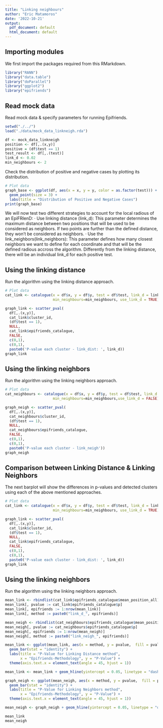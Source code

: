 ```yaml
---
title: "Linking neighbours"
author: "Eric Matamoros"
date: '2022-10-21'
output:
  pdf_document: default
  html_document: default
---
```


## Importing modules

We first import the packages required from this RMarkdown.

```r
library("RANN")
library("data.table")
library("doParallel")
library("ggplot2")
library("epifriends")
```

## Read mock data

Read mock data & specify parameters for running Epifriends.

```r
setwd("./../") 
load("./data/mock_data_linkneigh.rda")
```

```r
df <- mock_data_linkneigh
position <- df[,.(x,y)]
positive = (df$test == 1)
test_result <- df[,.(test)]
link_d <- 0.02
min_neighbours <- 2
```

Check the distribution of positive and negative cases by plotting its distribution.

```r
# Plot data
graph_base <- ggplot(df, aes(x = x, y = y, color = as.factor(test))) +
  geom_point(size = 3) +
  labs(title = "Distribution of Positive and Negative Cases")
print(graph_base)
```

We will now test two different strategies to account for the local radious of an EpiFRIenD:
  · Use linking distance (link_d): This parameter determines the maximum distance between two positions that will be used to be considered as neighbors. If two points are further than the defined distance, they won't be considered as neighbors.
  · Use the link_neighbors(link_neighbors): This parameter defines how many closest neighbors we want to define for each coordinate and that will be the defined radious accross the algorithm. Differently from the linking distance, there will be an individual link_d for each positive test.

## Using the linking distance

Run the algorithm using the linking distance approach.

```r
# Plot data
cat_link <- catalogue(x = df$x, y = df$y, test = df$test, link_d = link_d,
                      min_neighbours=min_neighbours, use_link_d = TRUE)

graph_link <- scatter_pval(
  df[,.(x,y)], 
  cat_link$cluster_id, 
  (df$test == 1), 
  NULL,
  cat_link$epifriends_catalogue,
  FALSE,
  c(0,1),
  c(0,1),
  paste0('P-value each cluster - link_dist: ', link_d))
graph_link
```

## Using the linking neighbors

Run the algorithm using the linking neighbors approach.

```r
# Plot data
cat_neighbours <- catalogue(x = df$x, y = df$y, test = df$test, link_d = link_d,
                      min_neighbours=min_neighbours,use_link_d = FALSE)

graph_neigh <- scatter_pval(
  df[,.(x,y)], 
  cat_neighbours$cluster_id, 
  (df$test == 1), 
  NULL,
  cat_neighbours$epifriends_catalogue,
  FALSE,
  c(0,1),
  c(0,1),
  paste0('P-value each cluster - link_neigh'))
graph_neigh
```

## Comparison between Linking Distance & Linking Neighbors

The next barplot will show the differences in p-values and detected clusters using each of the above mentioned approaches.


```r
# Plot data
cat_link <- catalogue(x = df$x, y = df$y, test = df$test, link_d = link_d,
                      min_neighbours=min_neighbours, use_link_d = TRUE)

graph_link <- scatter_pval(
  df[,.(x,y)], 
  cat_link$cluster_id, 
  (df$test == 1), 
  NULL,
  cat_link$epifriends_catalogue,
  FALSE,
  c(0,1),
  c(0,1),
  paste0('P-value each cluster - link_dist: ', link_d))
graph_link
```

## Using the linking neighbors

Run the algorithm using the linking neighbors approach.

```r
mean_link <- rbindlist(cat_link$epifriends_catalogue$mean_position_all)
mean_link[, pvalue := cat_link$epifriends_catalogue$p]
mean_link[, epifriends := 1:nrow(mean_link)]
mean_link[, method := paste0("link_d_", epifriends)]

mean_neigh <- rbindlist(cat_neighbours$epifriends_catalogue$mean_position_all)
mean_neigh[, pvalue := cat_neighbours$epifriends_catalogue$p]
mean_neigh[, epifriends := 1:nrow(mean_neigh)]
mean_neigh[, method := paste0("link_neigh_", epifriends)]

mean_link <- ggplot(mean_link, aes(x = method, y = pvalue,  fill = pvalue)) +
  geom_bar(stat = "identity") +
  labs(title = "P-Value for Linking Distance method", 
       x = "Epifriends-Methodology", y = "P-Value") +
  theme(axis.text.x = element_text(angle = 45, hjust = 1))

mean_link <- mean_link + geom_hline(yintercept = 0.05, linetype = "dashed")

graph_neigh <- ggplot(mean_neigh, aes(x = method, y = pvalue,  fill = pvalue)) +
  geom_bar(stat = "identity") +
  labs(title = "P-Value for Linking Neighbors method", 
       x = "Epifriends-Methodology", y = "P-Value") +
  theme(axis.text.x = element_text(angle = 45, hjust = 1))

mean_neigh <- graph_neigh + geom_hline(yintercept = 0.05, linetype = "dashed")
```

```r
mean_link
mean_neigh
```

